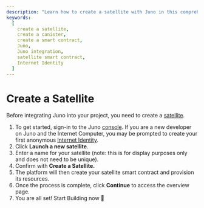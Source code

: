 ```yaml
---
description: "Learn how to create a satellite with Juno in this comprehensive guide. Perfect for developers integrating Juno into their projects."
keywords:
  [
    create a satellite,
    create a canister,
    create a smart contract,
    Juno,
    Juno integration,
    satellite smart contract,
    Internet Identity
  ]
---
```


# Create a Satellite

Before integrating Juno into your project, you need to create a [satellite].

1. To get started, sign-in to the Juno [console](https://console.juno.build). If you are a new developer on Juno and the Internet Computer, you may be prompted to create your first anonymous [Internet Identity].
2. Click **Launch a new satellite**.
3. Enter a name for your satellite (note: this is for display purposes only and does not need to be unique).
4. Confirm with **Create a Satellite.**
5. The platform will then create your satellite smart contract and provision its resources.
6. Once the process is complete, click **Continue** to access the overview page.
7. You are all set! Start Building now 🚀

[satellite]: terminology.md#satellite
[Internet Identity]: terminology.md#internet-identity
